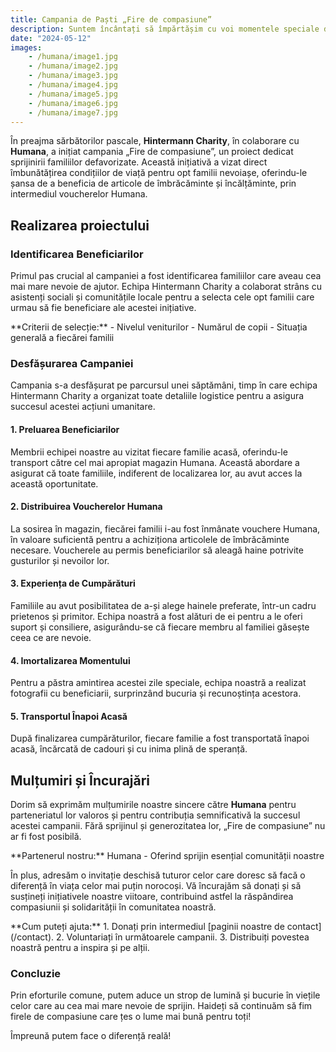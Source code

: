 ```yaml
---
title: Campania de Paști „Fire de compasiune”
description: Suntem încântați să împărtășim cu voi momentele speciale din cadrul campaniei noastre „Fire de compasiune”, realizată în parteneriat cu Humana.
date: "2024-05-12"
images:
    - /humana/image1.jpg
    - /humana/image2.jpg
    - /humana/image3.jpg
    - /humana/image4.jpg
    - /humana/image5.jpg
    - /humana/image6.jpg
    - /humana/image7.jpg
---
```


În preajma sărbătorilor pascale, **Hintermann Charity**, în colaborare cu **Humana**, a inițiat campania „Fire de compasiune”, un proiect dedicat sprijinirii familiilor defavorizate. Această inițiativă a vizat direct îmbunătățirea condițiilor de viață pentru opt familii nevoiașe, oferindu-le șansa de a beneficia de articole de îmbrăcăminte și încălțăminte, prin intermediul voucherelor Humana.

## Realizarea proiectului

### Identificarea Beneficiarilor
Primul pas crucial al campaniei a fost identificarea familiilor care aveau cea mai mare nevoie de ajutor. Echipa Hintermann Charity a colaborat strâns cu asistenți sociali și comunitățile locale pentru a selecta cele opt familii care urmau să fie beneficiare ale acestei inițiative.

<Card>
**Criterii de selecție:**
- Nivelul veniturilor
- Numărul de copii
- Situația generală a fiecărei familii
</Card>

### Desfășurarea Campaniei
Campania s-a desfășurat pe parcursul unei săptămâni, timp în care echipa Hintermann Charity a organizat toate detaliile logistice pentru a asigura succesul acestei acțiuni umanitare.

#### 1. Preluarea Beneficiarilor
Membrii echipei noastre au vizitat fiecare familie acasă, oferindu-le transport către cel mai apropiat magazin Humana. Această abordare a asigurat că toate familiile, indiferent de localizarea lor, au avut acces la această oportunitate.

#### 2. Distribuirea Voucherelor Humana
La sosirea în magazin, fiecărei familii i-au fost înmânate vouchere Humana, în valoare suficientă pentru a achiziționa articolele de îmbrăcăminte necesare. Voucherele au permis beneficiarilor să aleagă haine potrivite gusturilor și nevoilor lor.

#### 3. Experiența de Cumpărături
Familiile au avut posibilitatea de a-și alege hainele preferate, într-un cadru prietenos și primitor. Echipa noastră a fost alături de ei pentru a le oferi suport și consiliere, asigurându-se că fiecare membru al familiei găsește ceea ce are nevoie.

#### 4. Imortalizarea Momentului
Pentru a păstra amintirea acestei zile speciale, echipa noastră a realizat fotografii cu beneficiarii, surprinzând bucuria și recunoștința acestora.

#### 5. Transportul Înapoi Acasă
După finalizarea cumpărăturilor, fiecare familie a fost transportată înapoi acasă, încărcată de cadouri și cu inima plină de speranță.

## Mulțumiri și Încurajări
Dorim să exprimăm mulțumirile noastre sincere către **Humana** pentru parteneriatul lor valoros și pentru contribuția semnificativă la succesul acestei campanii. Fără sprijinul și generozitatea lor, „Fire de compasiune” nu ar fi fost posibilă.

<Callout>
**Partenerul nostru:** Humana - Oferind sprijin esențial comunității noastre
</Callout>

În plus, adresăm o invitație deschisă tuturor celor care doresc să facă o diferență în viața celor mai puțin norocoși. Vă încurajăm să donați și să susțineți inițiativele noastre viitoare, contribuind astfel la răspândirea compasiunii și solidarității în comunitatea noastră.

<Card>
**Cum puteți ajuta:**
1. Donați prin intermediul [paginii noastre de contact](/contact).
2. Voluntariați în următoarele campanii.
3. Distribuiți povestea noastră pentru a inspira și pe alții.
</Card>

### Concluzie
Prin eforturile comune, putem aduce un strop de lumină și bucurie în viețile celor care au cea mai mare nevoie de sprijin. Haideți să continuăm să fim firele de compasiune care țes o lume mai bună pentru toți!

Împreună putem face o diferență reală!

